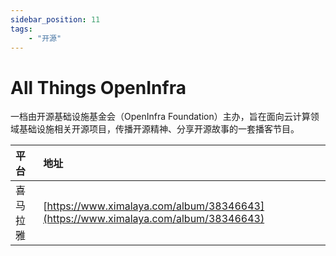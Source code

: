 ```yaml
---
sidebar_position: 11
tags:
    - "开源"
---
```


# All Things OpenInfra

一档由开源基础设施基金会（OpenInfra Foundation）主办，旨在面向云计算领域基础设施相关开源项目，传播开源精神、分享开源故事的一套播客节目。

| 平台 | 地址 |
|:--|:----|
| 喜马拉雅 | [https://www.ximalaya.com/album/38346643](https://www.ximalaya.com/album/38346643) |
